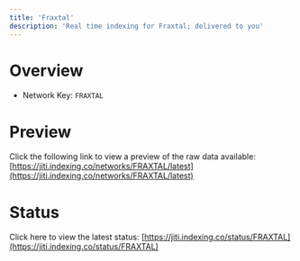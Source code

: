 ```yaml
---
title: 'Fraxtal'
description: 'Real time indexing for Fraxtal; delivered to you'
---
```


# Overview
- Network Key: `FRAXTAL`

# Preview
Click the following link to view a preview of the raw data available: [https://jiti.indexing.co/networks/FRAXTAL/latest](https://jiti.indexing.co/networks/FRAXTAL/latest)

# Status
Click here to view the latest status: [https://jiti.indexing.co/status/FRAXTAL](https://jiti.indexing.co/status/FRAXTAL)
